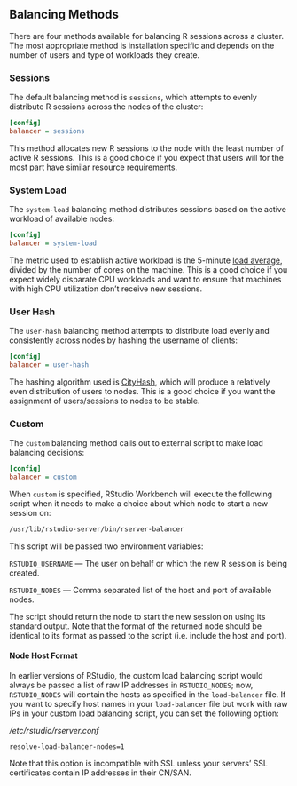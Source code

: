 ## Balancing Methods

There are four methods available for balancing R sessions across a cluster. The most appropriate method is installation specific and depends on the number of users and type of workloads they create.

### Sessions

The default balancing method is `sessions`, which attempts to evenly distribute R sessions across the nodes of the cluster:

```ini
[config]
balancer = sessions
```

This method allocates new R sessions to the node with the least number of active R sessions. This is a good choice if you expect that users will for the most part have similar resource requirements.

### System Load

The `system-load` balancing method distributes sessions based on the active workload of available nodes:

```ini
[config]
balancer = system-load
```

The metric used to establish active workload is the 5-minute [load average](http://en.wikipedia.org/wiki/Load_\(computing\)), divided by the number of cores on the machine. This is a good choice if you expect widely disparate CPU workloads and want to ensure that machines with high CPU utilization don't receive new sessions.

### User Hash

The `user-hash` balancing method attempts to distribute load evenly and consistently across nodes by hashing the username of clients:

```ini
[config]
balancer = user-hash
```

The hashing algorithm used is [CityHash](http://en.wikipedia.org/wiki/CityHash), which will produce a relatively even distribution of users to nodes. This is a good choice if you want the assignment of users/sessions to nodes to be stable.

### Custom

The `custom` balancing method calls out to external script to make load balancing decisions:

```ini
[config]
balancer = custom
```

When `custom` is specified, RStudio Workbench will execute the following script when it needs to make a choice about which node to start a new session on:

```bash
/usr/lib/rstudio-server/bin/rserver-balancer
```

This script will be passed two environment variables:

`RSTUDIO_USERNAME` --- The user on behalf or which the new R session is being created.

`RSTUDIO_NODES` --- Comma separated list of the host and port of available nodes.

The script should return the node to start the new session on using its standard output. Note that the format of the returned node should be identical to its format as passed to the script (i.e. include the host and port).

#### Node Host Format

In earlier versions of RStudio, the custom load balancing script would always be passed a list of raw IP addresses in `RSTUDIO_NODES`; now, `RSTUDIO_NODES` will contain the hosts as specified in the `load-balancer` file.  If you want to specify host names in your `load-balancer` file but work with raw IPs in your custom load balancing script, you can set the following option:

*/etc/rstudio/rserver.conf*
```
resolve-load-balancer-nodes=1
```

Note that this option is incompatible with SSL unless your servers' SSL certificates contain IP addresses in their CN/SAN.
